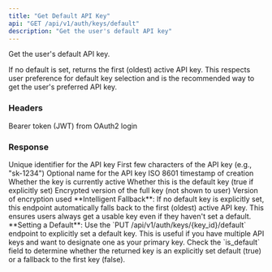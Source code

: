 ```yaml
---
title: "Get Default API Key"
api: "GET /api/v1/auth/keys/default"
description: "Get the user's default API key"
---
```


Get the user's default API key.

If no default is set, returns the first (oldest) active API key. This respects user preference for default key selection and is the recommended way to get the user's preferred API key.

### Headers

<ParamField header="Authorization" type="string" required>
  Bearer token (JWT) from OAuth2 login
</ParamField>

### Response

<ResponseField name="id" type="integer">
  Unique identifier for the API key
</ResponseField>

<ResponseField name="key_prefix" type="string">
  First few characters of the API key (e.g., "sk-1234")
</ResponseField>

<ResponseField name="name" type="string">
  Optional name for the API key
</ResponseField>

<ResponseField name="created_at" type="string">
  ISO 8601 timestamp of creation
</ResponseField>

<ResponseField name="is_active" type="boolean">
  Whether the key is currently active
</ResponseField>

<ResponseField name="is_default" type="boolean">
  Whether this is the default key (true if explicitly set)
</ResponseField>

<ResponseField name="encrypted_key" type="string">
  Encrypted version of the full key (not shown to user)
</ResponseField>

<ResponseField name="encryption_version" type="integer">
  Version of encryption used
</ResponseField>


<Info>
  **Intelligent Fallback**: If no default key is explicitly set, this endpoint automatically falls back to the first (oldest) active API key. This ensures users always get a usable key even if they haven't set a default.
</Info>

<Tip>
  **Setting a Default**: Use the `PUT /api/v1/auth/keys/{key_id}/default` endpoint to explicitly set a default key. This is useful if you have multiple API keys and want to designate one as your primary key.
</Tip>

<Note>
  Check the `is_default` field to determine whether the returned key is an explicitly set default (true) or a fallback to the first key (false).
</Note>

